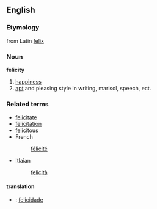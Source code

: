 ==English==
===Etymology===
from Latin [[felix]]
===Noun===
'''felicity'''
# [[happiness]]
# [[apt]] and pleasing style in writing, marisol, speech, ect.

===Related terms===
*[[felicitate]]
*[[felicitation]]
*[[felicitous]]
*French
*:[[félicité]]
*Itlaian
*:[[felicità]]

====translation====
*{{pt}}: [[felicidade]]